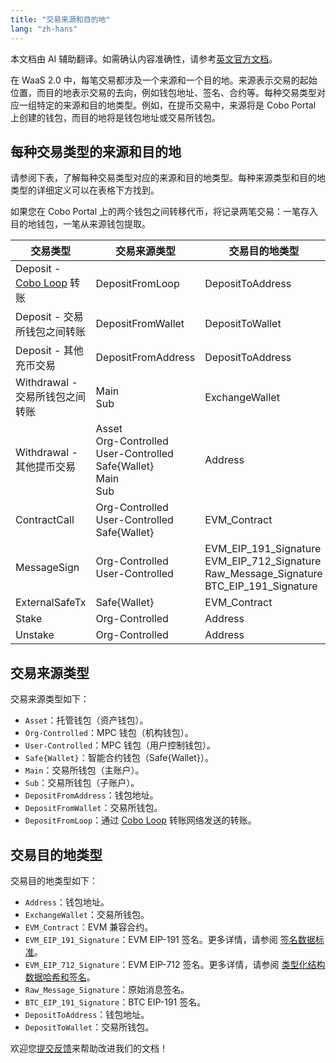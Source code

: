 ```yaml
---
title: "交易来源和目的地"
lang: "zh-hans"
---
```

<Note>本文档由 AI 辅助翻译。如需确认内容准确性，请参考[英文官方文档](https://www.cobo.com/developers/v2/guides/overview/introduction)。</Note>

在 WaaS 2.0 中，每笔交易都涉及一个来源和一个目的地。来源表示交易的起始位置，而目的地表示交易的去向，例如钱包地址、签名、合约等。每种交易类型对应一组特定的来源和目的地类型。例如，在提币交易中，来源将是 Cobo Portal 上创建的钱包，而目的地将是钱包地址或交易所钱包。

## 每种交易类型的来源和目的地

请参阅下表，了解每种交易类型对应的来源和目的地类型。每种来源类型和目的地类型的详细定义可以在表格下方找到。

<Note>如果您在 Cobo Portal 上的两个钱包之间转移代币，将记录两笔交易：一笔存入目的地钱包，一笔从来源钱包提取。</Note>

| 交易类型                                   | 交易来源类型                                                                                     | 交易目的地类型            |
|----------------------------------------------------|-------------------------------------------------------------------------------------------------|--------------------------|
| Deposit - [Cobo Loop](https://manuals.cobo.com/zh/portal/custodial-wallets/cobo-loop) 转账       | DepositFromLoop                                                                                | DepositToAddress         |
| Deposit - 交易所钱包之间转账       | DepositFromWallet                                                                              | DepositToWallet          |
| Deposit - 其他充币交易               | DepositFromAddress                                                                            | DepositToAddress         |
| Withdrawal - 交易所钱包之间转账    | Main<br />Sub                                                                                    | ExchangeWallet           |
| Withdrawal - 其他提币交易         | Asset<br />Org-Controlled<br />User-Controlled<br />Safe\{Wallet\}<br />Main<br />Sub                      | Address                  |
| ContractCall                                      | Org-Controlled<br />User-Controlled<br />Safe\{Wallet\}                                               | EVM_Contract             |
| MessageSign                                       | Org-Controlled<br />User-Controlled                                                                | EVM_EIP_191_Signature<br />EVM_EIP_712_Signature<br />Raw_Message_Signature<br />BTC_EIP_191_Signature |
| ExternalSafeTx                                    | Safe\{Wallet\}                                                                                   |       EVM_Contract        |
| Stake                                   | Org-Controlled                                                                                  |    Address          |
| Unstake                                    | Org-Controlled                                                                                   |    Address          |

## 交易来源类型

交易来源类型如下：
- `Asset`：托管钱包（资产钱包）。
- `Org-Controlled`：MPC 钱包（机构钱包）。
- `User-Controlled`：MPC 钱包（用户控制钱包）。
- `Safe{Wallet}`：智能合约钱包（Safe{Wallet}）。
- `Main`：交易所钱包（主账户）。
- `Sub`：交易所钱包（子账户）。
- `DepositFromAddress`：钱包地址。
- `DepositFromWallet`：交易所钱包。
- `DepositFromLoop`：通过 [Cobo Loop](https://manuals.cobo.com/zh/portal/custodial-wallets/cobo-loop) 转账网络发送的转账。

## 交易目的地类型

交易目的地类型如下：
- `Address`：钱包地址。
- `ExchangeWallet`：交易所钱包。
- `EVM_Contract`：EVM 兼容合约。
- `EVM_EIP_191_Signature`：EVM EIP-191 签名。更多详情，请参阅 [签名数据标准](https://eips.ethereum.org/EIPS/eip-191)。
- `EVM_EIP_712_Signature`：EVM EIP-712 签名。更多详情，请参阅 [类型化结构数据哈希和签名](https://eips.ethereum.org/EIPS/eip-712)。
- `Raw_Message_Signature`：原始消息签名。
- `BTC_EIP_191_Signature`：BTC EIP-191 签名。
- `DepositToAddress`：钱包地址。
- `DepositToWallet`：交易所钱包。

<Tip>欢迎您[提交反馈](https://forms.zohopublic.com/cobo/form/DocumentFeedbackForm/formperma/QvLOhxJv1_JMsJ-1dleZ8Itb_7rzN-LtgvsDdxosoVI)来帮助改进我们的文档！</Tip>
